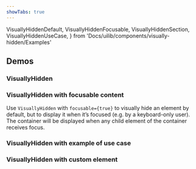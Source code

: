 ```yaml
---
showTabs: true
---
```


  VisuallyHiddenDefault,
  VisuallyHiddenFocusable,
  VisuallyHiddenSection,
  VisuallyHiddenUseCase,
} from 'Docs/uilib/components/visually-hidden/Examples'

## Demos

### VisuallyHidden

<VisuallyHiddenDefault />

### VisuallyHidden with focusable content

Use `VisuallyHidden` with `focusable={true}` to visually hide an element by default, but to display it when it’s focused (e.g. by a keyboard-only user). The container will be displayed when any child element of the container receives focus.

<VisuallyHiddenFocusable />

### VisuallyHidden with example of use case

<VisuallyHiddenUseCase />

### VisuallyHidden with custom element

<VisuallyHiddenSection />
